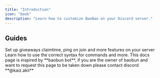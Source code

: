 ```yaml
---
title: "Introduction"
icon: "book"
description: "Learn how to customize BaoBao on your Discord server."
---
```


## Guides

<CardGroup cols={2}>
  <Card title="Server Configuration" icon="gear" href="/config/giveaway/managment">
    Set up giveaways claimtime, ping on join and more features on your server
  </Card>
  <Card title="Resources" icon="book" href="/resources/message_id">
    Learn how to use the correct syntax for commands and more.
  </Card>
</CardGroup>

<Info>
  This docs page is inspired by **baobun bot**, if you are the owner of baobun and want to request this page to be taken down please contact discord **@kaiz.akii**
</Info>